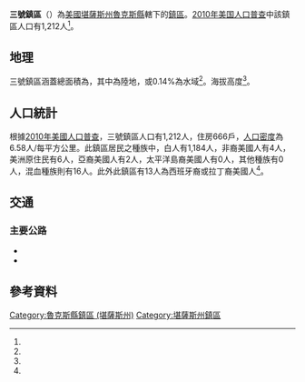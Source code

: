 {{noteTA
|G1=USState
}}
{{Infobox settlement
|official_name = 三號鎮區
|native_name = Township 3
|settlement_type = 鎮區
|pushpin_map=USA Kansas
|coordinates_display = inline,title
|coordinates_region = US-KS
|subdivision_type = [[世界政區索引|國家]]
|subdivision_name = [[美国|美国]]
|subdivision_type1 = [[美國行政區劃|州]]
|subdivision_name1 = [[堪薩斯州|堪薩斯州]]
|subdivision_type2 = [[堪薩斯州行政區劃|縣]]
|subdivision_name2 = [[魯克斯縣_(堪薩斯州)|魯克斯縣]]
|area_total_km2 = 184.18
|area_land_km2 = 183.92
|area_water_km2 = 0.26
|area_total_sq_mi =
|area_land_sq_mi =
|area_water_sq_mi =
|area_water_percent = 0.14
|population_as_of = [[2010年美国人口普查|2010]]
|population_footnotes = <ref name="Census 2010">{{cite web| url=http://factfinder2.census.gov| title=Race, Hispanic or Latino, Age, and Housing Occupancy: 2010 Census Redistricting Data, Township 3, Rooks County, Kansas| publisher=U.S. Census Bureau, American FactFinder 2| accessdate=2017-03-27| archive-date=2013-09-11| archive-url=https://web.archive.org/web/20130911234518/http://factfinder2.census.gov/| dead-url=no}}</ref>
|population_total = 1,212
|population_density_km2 = auto
|elevation_footnotes = <ref name="gnis"/>
|elevation_m = 598
|elevation_ft = 
|latd = 39
|latm = 29
|lats = 06
|latNS = N
|longd = 99
|longm = 19
|longs = 11
|longEW = W
|postal_code_type =
|postal_code = 
|blank_name = [[聯邦資料處理標準|FIPS代碼]]
|blank_info = 20-71211
|blank1_name = [[地名信息系统|GNIS編號]] 
|blank1_info = 472128<ref name="gnis">{{cite web |url= {{Gnis3|472128}} |title= Township 3, Rooks County, Kansas|work= [[Geographic_Names_Information_System|Geographic Names Information System]]|publisher= [[United_States_Geological_Survey|United States Geological Survey]] |accessdate= 2017-03-27 }}</ref>
|website = 
|footnotes = 
}}

'''三號鎮區'''（{{lang-en|'''Township 3'''}}）為[[美國|美國]][[堪薩斯州|堪薩斯州]][[魯克斯縣_(堪薩斯州)|魯克斯縣]]轄下的[[行政鎮區|鎮區]]。[[2010年美国人口普查|2010年美国人口普查]]中該鎮區人口有1,212人<ref name="Census 2010"/>。

==地理==
三號鎮區涵蓋總面積為{{convert|184.18|km2|sqmi}}，其中{{convert|183.92|km2|sqmi}}為陸地，{{convert|0.26|km2|sqmi}}或0.14%為水域<ref name="Census 2010"/>。海拔高度{{convert|598|m|ft}}<ref name="gnis"/>。

==人口統計==
根據[[2010年美國人口普查|2010年美國人口普查]]，三號鎮區人口有1,212人，住房666戶，[[人口密度|人口密度]]為6.58人/每平方公里。此鎮區居民之種族中，白人有1,184人，非裔美國人有4人，美洲原住民有6人，亞裔美國人有2人，太平洋島裔美國人有0人，其他種族有0人，混血種族則有16人。此外此鎮區有13人為西班牙裔或拉丁裔美國人<ref name="Census 2010"/>。

==交通==
===主要公路===
*{{Jct|country=USA|US|24}}
*{{Jct|country=USA|US|183}}

==參考資料==
{{reflist}}

{{魯克斯縣 (堪薩斯州)}}

{{DEFAULTSORT: 03}}
[[Category:魯克斯縣鎮區_(堪薩斯州)|Category:魯克斯縣鎮區 (堪薩斯州)]]
[[Category:堪薩斯州鎮區|Category:堪薩斯州鎮區]]